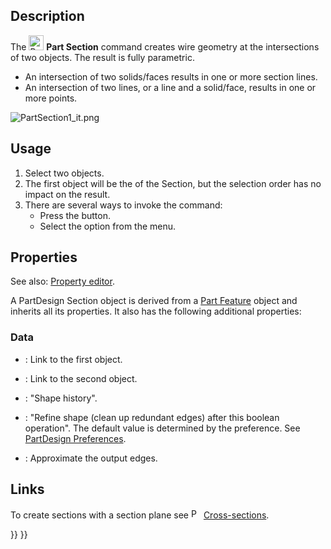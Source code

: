 <languages/>

{{Docnav
|[[Part_Sweep|Sweep]]
|[[Part_CrossSections|CrossSections]]
|[[Part_Workbench|Part]]
|IconL=Part_Sweep.svg
|IconR=Part_CrossSections.svg
|IconC=Workbench_Part.svg
}}

<div class="mw-translate-fuzzy">
{{GuiCommand/cs|Name=Part Chamfer|Name/cs=Díl Řez|MenuLocation=Díl → Řez|Workbenches=[[Part_Workbench/cs|Díl]], Kompletace|SeeAlso=}}
</div>

==Description== 

The [[Image:Part_Section.svg|24px|link=]] '''Part Section''' command creates wire geometry at the intersections of two objects. The result is fully parametric.

* An intersection of two solids/faces results in one or more section lines.
* An intersection of two lines, or a line and a solid/face, results in one or more points.

[[Image:PartSection1_it.png]]
{{Caption|A cube sectioned with a cylinder}}

==Usage==

# Select two objects.
# The first object will be the {{PropertyData|Base}} of the Section, but the selection order has no impact on the result.
# There are several ways to invoke the command:
#* Press the {{Button|[[Image:Part_Section.svg|16px|link=]] [[Part_Section|Section]]}} button.
#* Select the {{MenuCommand|Part → [[Image:Part_Section.svg|16px|link=]] Section}} option from the menu.

==Properties==

See also: [[Property_editor|Property editor]].

A PartDesign Section object is derived from a [[Part_Feature|Part Feature]] object and inherits all its properties. It also has the following additional properties:

===Data===

{{Properties_Title|Base}}

* {{PropertyData|Base|Link}}: Link to the first object.
* {{PropertyData|Tool|Link}}: Link to the second object.

{{Properties_Title|Boolean}}

* {{PropertyData|History|ShapeHistory|hidden}}: "Shape history".
* {{PropertyData|Refine|Bool}}: "Refine shape (clean up redundant edges) after this boolean operation". The default value is determined by the {{MenuCommand|Automatically refine model after sketch-based operation}} preference. See [[PartDesign_Preferences#General|PartDesign Preferences]].

{{Properties_Title|Section}}

* {{PropertyData|Approximation|Bool}}: Approximate the output edges.

==Links==

To create sections with a section plane see [[Image:Part_CrossSections.svg|16px|link=Part_CrossSections]] [[Part_CrossSections|Cross-sections]].


{{Docnav
|[[Part_Sweep|Sweep]]
|[[Part_CrossSections|CrossSections]]
|[[Part_Workbench|Part]]
|IconL=Part_Sweep.svg
|IconR=Part_CrossSections.svg
|IconC=Workbench_Part.svg
}}

{{Part Tools navi{{#translation:}}}}
{{Userdocnavi{{#translation:}}}}
{{clear}}